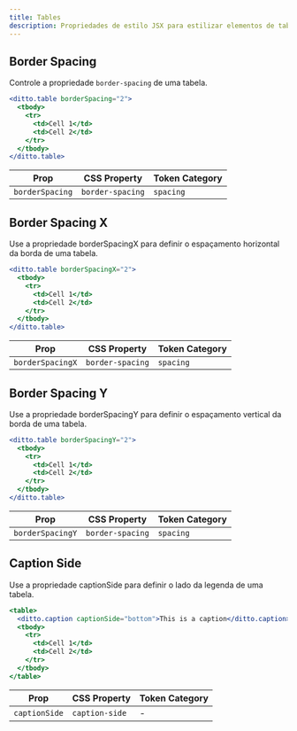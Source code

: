 ```yaml
---
title: Tables
description: Propriedades de estilo JSX para estilizar elementos de tabela.
---
```


## Border Spacing

Controle a propriedade `border-spacing` de uma tabela.

```jsx
<ditto.table borderSpacing="2">
  <tbody>
    <tr>
      <td>Cell 1</td>
      <td>Cell 2</td>
    </tr>
  </tbody>
</ditto.table>
```

| Prop            | CSS Property     | Token Category |
| --------------- | ---------------- | -------------- |
| `borderSpacing` | `border-spacing` | `spacing`      |

## Border Spacing X

Use a propriedade borderSpacingX para definir o espaçamento horizontal da borda de uma tabela.

```jsx
<ditto.table borderSpacingX="2">
  <tbody>
    <tr>
      <td>Cell 1</td>
      <td>Cell 2</td>
    </tr>
  </tbody>
</ditto.table>
```

| Prop             | CSS Property     | Token Category |
| ---------------- | ---------------- | -------------- |
| `borderSpacingX` | `border-spacing` | `spacing`      |

## Border Spacing Y

Use a propriedade borderSpacingY para definir o espaçamento vertical da borda de uma tabela.

```jsx
<ditto.table borderSpacingY="2">
  <tbody>
    <tr>
      <td>Cell 1</td>
      <td>Cell 2</td>
    </tr>
  </tbody>
</ditto.table>
```

| Prop             | CSS Property     | Token Category |
| ---------------- | ---------------- | -------------- |
| `borderSpacingY` | `border-spacing` | `spacing`      |

## Caption Side

Use a propriedade captionSide para definir o lado da legenda de uma tabela.

```jsx
<table>
  <ditto.caption captionSide="bottom">This is a caption</ditto.caption>
  <tbody>
    <tr>
      <td>Cell 1</td>
      <td>Cell 2</td>
    </tr>
  </tbody>
</table>
```

| Prop          | CSS Property   | Token Category |
| ------------- | -------------- | -------------- |
| `captionSide` | `caption-side` | -              |

